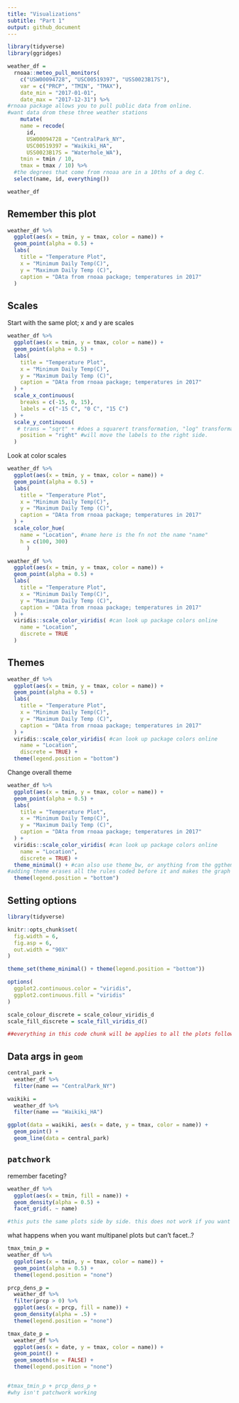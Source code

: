```yaml
---
title: "Visualizations"
subtitle: "Part 1"
output: github_document
---
```


```r
library(tidyverse)
library(ggridges)
```


```r
weather_df = 
  rnoaa::meteo_pull_monitors( 
    c("USW00094728", "USC00519397", "USS0023B17S"), 
    var = c("PRCP", "TMIN", "TMAX"), 
    date_min = "2017-01-01",
    date_max = "2017-12-31") %>%
#rnoaa package allows you to pull public data from online. 
#want data drom these three weather stations
    mutate(
    name = recode(
      id, 
      USW00094728 = "CentralPark_NY", 
      USC00519397 = "Waikiki_HA",
      USS0023B17S = "Waterhole_WA"),
    tmin = tmin / 10,
    tmax = tmax / 10) %>%
  #the degrees that come from rnoaa are in a 10ths of a deg C. 
  select(name, id, everything())

weather_df

```

## Remember this plot

```r
weather_df %>% 
  ggplot(aes(x = tmin, y = tmax, color = name)) +
  geom_point(alpha = 0.5) + 
  labs(
    title = "Temperature Plot",
    x = "Minimum Daily Temp(C)",
    y = "Maximum Daily Temp (C)",
    caption = "DAta from rnoaa package; temperatures in 2017"
  ) 
```

## Scales

Start with the same plot; x and y are scales

```r
weather_df %>% 
  ggplot(aes(x = tmin, y = tmax, color = name)) +
  geom_point(alpha = 0.5) + 
  labs(
    title = "Temperature Plot",
    x = "Minimum Daily Temp(C)",
    y = "Maximum Daily Temp (C)",
    caption = "DAta from rnoaa package; temperatures in 2017"
  ) +
  scale_x_continuous(
    breaks = c(-15, 0, 15),
    labels = c("-15 C", "0 C", "15 C")
  ) +
  scale_y_continuous(
   # trans = "sqrt" + #does a squarert transformation, "log" transformation.  
    position = "right" #will move the labels to the right side.
  )
```

Look at color scales

```r
weather_df %>% 
  ggplot(aes(x = tmin, y = tmax, color = name)) +
  geom_point(alpha = 0.5) + 
  labs(
    title = "Temperature Plot",
    x = "Minimum Daily Temp(C)",
    y = "Maximum Daily Temp (C)",
    caption = "DAta from rnoaa package; temperatures in 2017"
  ) +
  scale_color_hue(
    name = "Location", #name here is the fn not the name "name"
    h = c(100, 300)
      )
```


```r
weather_df %>% 
  ggplot(aes(x = tmin, y = tmax, color = name)) +
  geom_point(alpha = 0.5) + 
  labs(
    title = "Temperature Plot",
    x = "Minimum Daily Temp(C)",
    y = "Maximum Daily Temp (C)",
    caption = "DAta from rnoaa package; temperatures in 2017"
  ) + 
  viridis::scale_color_viridis( #can look up package colors online
    name = "Location",
    discrete = TRUE
  )
```

## Themes

```r
weather_df %>% 
  ggplot(aes(x = tmin, y = tmax, color = name)) +
  geom_point(alpha = 0.5) + 
  labs(
    title = "Temperature Plot",
    x = "Minimum Daily Temp(C)",
    y = "Maximum Daily Temp (C)",
    caption = "DAta from rnoaa package; temperatures in 2017"
  ) + 
  viridis::scale_color_viridis( #can look up package colors online
    name = "Location",
    discrete = TRUE) +
  theme(legend.position = "bottom")
```

Change overall theme

```r
weather_df %>% 
  ggplot(aes(x = tmin, y = tmax, color = name)) +
  geom_point(alpha = 0.5) + 
  labs(
    title = "Temperature Plot",
    x = "Minimum Daily Temp(C)",
    y = "Maximum Daily Temp (C)",
    caption = "DAta from rnoaa package; temperatures in 2017"
  ) + 
  viridis::scale_color_viridis( #can look up package colors online
    name = "Location",
    discrete = TRUE) +
  theme_minimal() + #can also use theme_bw, or anything from the ggtheme package. ggthemes::theme_excel, etc
#adding theme erases all the rules coded before it and makes the graph look according to that theme specifications. If you want theme_minimal and the bottom legend, add legend after the theme. 
  theme(legend.position = "bottom")
```

## Setting options

```r
library(tidyverse)

knitr::opts_chunk$set(
  fig.width = 6,
  fig.asp = 6,
  out.width = "90X"
)

theme_set(theme_minimal() + theme(legend.position = "bottom"))

options(
  ggplot2.continuous.color = "viridis",
  ggplot2.continuous.fill = "viridis"
)

scale_colour_discrete = scale_colour_viridis_d
scale_fill_discrete = scale_fill_viridis_d()

##everything in this code chunk will be applies to all the plots following.  Keep this in the first code chunk to make everything easy. 
```

## Data args in `geom`

```r
central_park = 
  weather_df %>% 
  filter(name == "CentralPark_NY")

waikiki = 
  weather_df %>% 
  filter(name == "Waikiki_HA")

ggplot(data = waikiki, aes(x = date, y = tmax, color = name)) +
  geom_point() +
  geom_line(data = central_park)
```

## `patchwork`

remember faceting?

```r
weather_df %>% 
  ggplot(aes(x = tmin, fill = name)) +
  geom_density(alpha = 0.5) +
  facet_grid(. ~ name)

#this puts the same plots side by side. this does not work if you want a scatter plot next to a density plot. This is where patchwork comes in. 
```

what happens when you want multipanel plots but can't facet..?

```r
tmax_tmin_p = 
weather_df %>% 
  ggplot(aes(x = tmin, y = tmax, color = name)) +
  geom_point(alpha = 0.5) +
  theme(legend.position = "none")

prcp_dens_p = 
  weather_df %>% 
  filter(prcp > 0) %>% 
  ggplot(aes(x = prcp, fill = name)) +
  geom_density(alpha = .5) +
  theme(legend.position = "none")

tmax_date_p = 
  weather_df %>% 
  ggplot(aes(x = date, y = tmax, color = name)) +
  geom_point() +
  geom_smooth(se = FALSE) +
  theme(legend.position = "none")


#tmax_tmin_p + prcp_dens_p + 
#why isn't patchwork working
```

